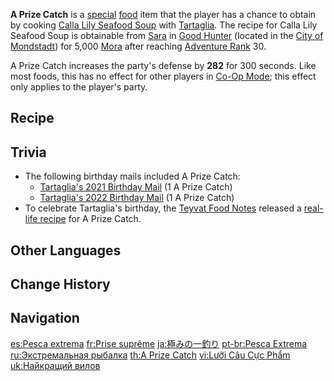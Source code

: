 {{Food Infobox
|id              = 108175
|description     = It looks like a trapped beast floundering in an ocean of blood, its death throes an inaudible scream... But Tartaglia smiles and explains that this is something he fished out of the sea, with some products from his homeland on the side.
|type            = DEF-Boosting Dishes
|effectType      = DEF Up
|effect          = Increases all party members' DEF by '''282''' for 300s.
|eff_att1        = DEF
|quality         = 3
|character       = Tartaglia
|base            = Calla Lily Seafood Soup
}}
'''A Prize Catch''' is a [[Special Dish|special]] [[food]] item that the player has a chance to obtain by cooking [[Calla Lily Seafood Soup]] with [[Tartaglia]]. The recipe for Calla Lily Seafood Soup is obtainable from [[Sara]] in [[Good Hunter]] (located in the [[City of Mondstadt]]) for 5,000 [[Mora]] after reaching [[Adventure Rank]] 30.

A Prize Catch increases the party's defense by '''282''' for 300 seconds. Like most foods, this has no effect for other players in [[Co-Op Mode]]; this effect only applies to the player's party.

==Recipe==
{{Recipe
|type = Cooking
|character = Tartaglia
|Crab = 4
|Calla Lily = 1
|Mint = 2
|sort = Crab;Calla Lily;Mint
}}

==Trivia==
* The following birthday mails included A Prize Catch:
** [[Mail/Finally, the day has come! (2021-07-20)|Tartaglia's 2021 Birthday Mail]] (1 A Prize Catch)
** [[Mail/Let's Meet Up! (2022-07-20)|Tartaglia's 2022 Birthday Mail]] (1 A Prize Catch)
* To celebrate Tartaglia's birthday, the [[Teyvat Food Notes]] released a [https://ys.mihoyo.com/main/news/detail/16514 real-life recipe] for A Prize Catch.

==Other Languages==
{{Other Languages
|en      = A Prize Catch
|zhs     = 极致一钓
|zhs_rm  = Jízhì Yī Diào
|zht     = 極致一釣
|zht_rm  = Jízhì Yī Diào
|zh_tl   = The Ultimate Catch
|ja      = 極みの一釣り
|ja_rm   = Kiwami no Hitotsuri
|ja_tl   = The Ultimate Catch
|ko      = 낚시의 극치
|ko_rm   = Naksi-ui Geukchi
|ko_tl   = The Height of Fishing
|es      = Pesca extrema
|es_tl   = Extreme Catch
|fr      = Prise suprême
|fr_tl   = Supreme Catch
|ru      = Экстремальная рыбалка
|ru_tl   = Extreme Fishing Trip
|th      = A Prize Catch
|vi      = Lưỡi Câu Cực Phẩm
|vi_tl   = Excellent Fish Hook
|de      = Guter Fang
|de_tl   = Good Catch
|id      = A Prize Catch
|pt      = Pesca Extrema
|pt_tl   = Extreme Fishing
|tr      = Efsane Av
|tr_tl   = 
|it      = Pesca speciale
|it_tl   = Special Fishing
}}

==Change History==
{{Change History|1.1}}

==Navigation==
{{Food Navbox|type=Special Dishes}}

[[es:Pesca extrema]]
[[fr:Prise suprême]]
[[ja:極みの一釣り]]
[[pt-br:Pesca Extrema]]
[[ru:Экстремальная рыбалка]]
[[th:A Prize Catch]]
[[vi:Lưỡi Câu Cực Phẩm]]
[[uk:Найкращий вилов]]